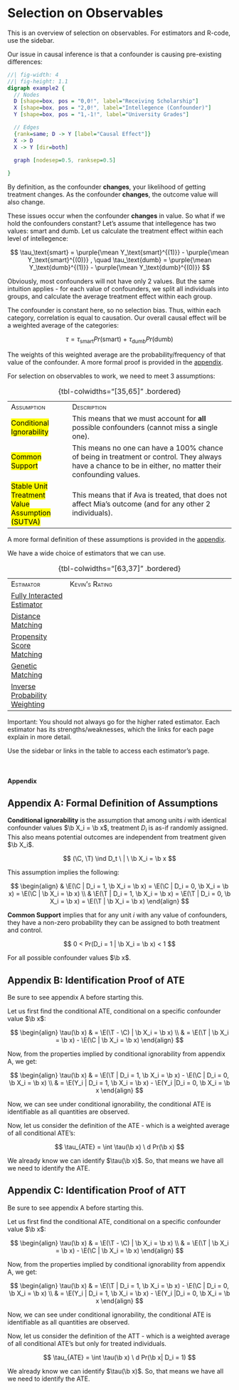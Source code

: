 # Selection on Observables {.unnumbered}

::: small
This is an overview of selection on observables. For estimators and R-code, use the sidebar.
:::

Our issue in causal inference is that a confounder is causing pre-existing differences:

::: center-graph
```dot
//| fig-width: 4
//| fig-height: 1.1
digraph example2 {
  // Nodes
  D [shape=box, pos = "0,0!", label="Receiving Scholarship"]
  X [shape=box, pos = "2,0!", label="Intellegence (Confounder)"]
  Y [shape=box, pos = "1,-1!", label="University Grades"]

  // Edges
  {rank=same; D -> Y [label="Causal Effect"]}
  X -> D
  X -> Y [dir=both]
  
  graph [nodesep=0.5, ranksep=0.5]

}
```
:::

By definition, as the confounder **changes**, your likelihood of getting treatment changes. As the confounder **changes**, the outcome value will also change.

These issues occur when the confounder **changes** in value. So what if we hold the confounders constant? Let's assume that intellegence has two values: smart and dumb. Let us calculate the treatment effect within each level of intellegence:

$$
\tau_\text{smart} = \purple{\mean Y_\text{smart}^{(1)}} - \purple{\mean Y_\text{smart}^{(0)}}
, \quad \tau_\text{dumb} = \purple{\mean Y_\text{dumb}^{(1)}} - \purple{\mean Y_\text{dumb}^{(0)}}
$$

::: small
Obviously, most confounders will not have only 2 values. But the same intuition applies - for each value of confounders, we split all individuals into groups, and calculate the average treatment effect within each group.
:::

The confounder is constant here, so no selection bias. Thus, within each category, correlation is equal to causation. Our overall causal effect will be a weighted average of the categories:

$$
\tau = \tau_\text{smart} Pr(\text{smart})  \ + \ \tau_\text{dumb} Pr(\text{dumb})
$$

::: small
The weights of this weighted average are the probability/frequency of that value of the confounder. A more formal proof is provided in the [appendix].
:::

For selection on observables to work, we need to meet 3 assumptions:

+---------------------------------------------------------+-----------------------------------------------------------------------------------------------------------------------------------------------------------+
| [Assumption]{.smallcaps}                                | [Description]{.smallcaps}                                                                                                                                 |
+---------------------------------------------------------+-----------------------------------------------------------------------------------------------------------------------------------------------------------+
| [Conditional Ignorability]{.mark}                       | This means that we must account for **all** possible confounders (cannot miss a single one).                                                              |
+---------------------------------------------------------+-----------------------------------------------------------------------------------------------------------------------------------------------------------+
| [Common Support]{.mark}                                 | This means no one can have a 100% chance of being in treatment or control. They always have a chance to be in either, no matter their confounding values. |
+---------------------------------------------------------+-----------------------------------------------------------------------------------------------------------------------------------------------------------+
| [Stable Unit Treatment Value Assumption (SUTVA)]{.mark} | This means that if Ava is treated, that does not affect Mia's outcome (and for any other 2 individuals).                                                  |
+---------------------------------------------------------+-----------------------------------------------------------------------------------------------------------------------------------------------------------+

: {tbl-colwidths="\[35,65\]" .bordered}

::: small
A more formal definition of these assumptions is provided in the [appendix].
:::

We have a wide choice of estimators that we can use.

+------------------------------------------------+-----------------------------------------------------------------------------------------------------------------------------------------+
| [Estimator]{.smallcaps}                        | [Kevin's Rating]{.smallcaps}                                                                                                            |
+------------------------------------------------+-----------------------------------------------------------------------------------------------------------------------------------------+
| [Fully Interacted Estimator](regress.qmd)      | <div>                                                                                                                                   |
|                                                |                                                                                                                                         |
|                                                | <i class="fas fa-star"></i><i class="fas fa-star"></i><i class="fas fa-star"></i><i class="far fa-star"></i><i class="far fa-star"></i> |
|                                                |                                                                                                                                         |
|                                                | </div>                                                                                                                                  |
+------------------------------------------------+-----------------------------------------------------------------------------------------------------------------------------------------+
| [Distance Matching](distance.qmd)              | <div>                                                                                                                                   |
|                                                |                                                                                                                                         |
|                                                | <i class="fas fa-star"></i><i class="fas fa-star"></i><i class="far fa-star"></i><i class="far fa-star"></i><i class="far fa-star"></i> |
|                                                |                                                                                                                                         |
|                                                | </div>                                                                                                                                  |
+------------------------------------------------+-----------------------------------------------------------------------------------------------------------------------------------------+
| [Propensity Score Matching](pscore.qmd)        | <div>                                                                                                                                   |
|                                                |                                                                                                                                         |
|                                                | <i class="fas fa-star"></i><i class="fas fa-star"></i><i class="far fa-star"></i><i class="far fa-star"></i><i class="far fa-star"></i> |
|                                                |                                                                                                                                         |
|                                                | </div>                                                                                                                                  |
+------------------------------------------------+-----------------------------------------------------------------------------------------------------------------------------------------+
| [Genetic Matching](genetic.qmd)                | <div>                                                                                                                                   |
|                                                |                                                                                                                                         |
|                                                | <i class="fas fa-star"></i><i class="fas fa-star"></i><i class="fas fa-star"></i><i class="fas fa-star"></i><i class="far fa-star"></i> |
|                                                |                                                                                                                                         |
|                                                | </div>                                                                                                                                  |
+------------------------------------------------+-----------------------------------------------------------------------------------------------------------------------------------------+
| [Inverse Probability Weighting](weighting.qmd) | <div>                                                                                                                                   |
|                                                |                                                                                                                                         |
|                                                | <i class="fas fa-star"></i><i class="fas fa-star"></i><i class="fas fa-star"></i><i class="far fa-star"></i><i class="far fa-star"></i> |
|                                                |                                                                                                                                         |
|                                                | </div>                                                                                                                                  |
+------------------------------------------------+-----------------------------------------------------------------------------------------------------------------------------------------+

: {tbl-colwidths="\[63,37\]" .bordered}

::: small
Important: You should not always go for the higher rated estimator. Each estimator has its strengths/weaknesses, which the links for each page explain in more detail.
:::

Use the sidebar or links in the table to access each estimator's page.

<br />

#### Appendix

::: {.callout-note collapse="true"}
## Appendix A: Formal Definition of Assumptions

**Conditional ignorability** is the assumption that among units $i$ with identical confounder values $\b X_i = \b x$, treatment $D_i$ is as-if randomly assigned. This also means potential outcomes are independent from treatment given $\b X_i$.

$$
(\C, \T) \ind D_t \ | \ \b X_i = \b x
$$

This assumption implies the following:

$$
\begin{align}
& \E(\C | D_i = 1, \b X_i = \b x) = \E(\C | D_i = 0, \b X_i = \b x) = \E(\C | \b X_i = \b x) \\
& \E(\T | D_i = 1, \b X_i = \b x) = \E(\T | D_i = 0, \b X_i = \b x) = \E(\T | \b X_i = \b x) 
\end{align}
$$

**Common Support** implies that for any unit $i$ with any value of confounders, they have a non-zero probability they can be assigned to both treatment and control.

$$
0 < Pr(D_i = 1 | \b X_i = \b x) < 1
$$

For all possible confounder values $\b x$.
:::

::: {.callout-note collapse="true"}
## Appendix B: Identification Proof of ATE

Be sure to see appendix A before starting this.

Let us first find the conditional ATE, conditional on a specific confounder value $\b x$:

$$
\begin{align}
\tau(\b x) & = \E(\T - \C) | \b X_i = \b x) \\
& = \E(\T | \b X_i = \b x) - \E(\C | \b X_i = \b x)
\end{align}
$$

Now, from the properties implied by conditional ignorability from appendix A, we get:

$$
\begin{align}
\tau(\b x) & = \E(\T | D_i = 1, \b X_i = \b x) - \E(\C | D_i = 0, \b X_i = \b x) \\
& = \E(Y_i | D_i = 1, \b X_i = \b x) - \E(Y_i |D_i = 0, \b X_i = \b x
\end{align}
$$

Now, we can see under conditional ignorability, the conditional ATE is identifiable as all quantities are observed.

Now, let us consider the definition of the ATE - which is a weighted average of all conditional ATE's:

$$
\tau_{ATE} = \int \tau(\b x) \ d Pr(\b x)
$$

We already know we can identify $\tau(\b x)$. So, that means we have all we need to identify the ATE.
:::

::: {.callout-note collapse="true"}
## Appendix C: Identification Proof of ATT

Be sure to see appendix A before starting this.

Let us first find the conditional ATE, conditional on a specific confounder value $\b x$:

$$
\begin{align}
\tau(\b x) & = \E(\T - \C) | \b X_i = \b x) \\
& = \E(\T | \b X_i = \b x) - \E(\C | \b X_i = \b x)
\end{align}
$$

Now, from the properties implied by conditional ignorability from appendix A, we get:

$$
\begin{align}
\tau(\b x) & = \E(\T | D_i = 1, \b X_i = \b x) - \E(\C | D_i = 0, \b X_i = \b x) \\
& = \E(Y_i | D_i = 1, \b X_i = \b x) - \E(Y_i |D_i = 0, \b X_i = \b x
\end{align}
$$

Now, we can see under conditional ignorability, the conditional ATE is identifiable as all quantities are observed.

Now, let us consider the definition of the ATT - which is a weighted average of all conditional ATE's but only for treated individuals.

$$
\tau_{ATE} = \int \tau(\b x) \ d Pr(\b x| D_i = 1)
$$

We already know we can identify $\tau(\b x)$. So, that means we have all we need to identify the ATE.
:::
